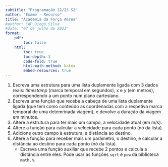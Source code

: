 ```yaml
---
subtitle: "Programação 22/23 S2"
author: "Exame - Recurso"
title: "Academia da Força Aérea"
#author: CAP Diogo Silva
#date: "07 de julho de 2023"
format:
    pdf:
        toc: false
    html:
        toc: true
        toc-depth: 3
        code-fold: true
        html-math-method: katex
        embed-resources: true
---
```




1. Escreva uma estrutura para uma lista duplamente ligada com 3 dados reais: _timestamp_ (marca temporal em segundos), x e y (em metros), correspondendo a um ponto num plano cartesiano.
2. Escreva uma função que recebe a cabeça de uma lista duplamente ligada (que tem como conteúdo as coordenadas com a respetiva marca temporal de uma detemrinada viagem), e devolve a duração da viagem em minutos.
3. Altere a estrutura para ter mais um campo, a velocidade atual (em m/s).
4. Altere a função para calcular a velocidade para cada ponto (nó da lista).
5. Adicione outro campo à estrutura, a distância ao destino.
6. Altere a função para receber mais um parâmetro, o destino, e calcular a distância ao destino para cada ponto (nó da lista).
    - Escreva uma função auxiliar que recebe 2 pontos e calcula a distância entre eles. Pode usar as funções `sqrt` e `pow` da biblioteca `math.h`.